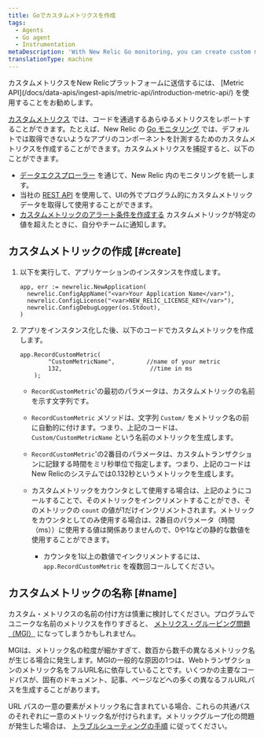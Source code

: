 ```yaml
---
title: Goでカスタムメトリクスを作成
tags:
  - Agents
  - Go agent
  - Instrumentation
metaDescription: 'With New Relic Go monitoring, you can create custom metrics to time a component of your app that may not captured by default.'
translationType: machine
---
```


<Callout variant="important">
  カスタムメトリクスをNew Relicプラットフォームに送信するには、 [Metric API](/docs/data-apis/ingest-apis/metric-api/introduction-metric-api/) を使用することをお勧めします。
</Callout>

[カスタムメトリクス](/docs/agents/manage-apm-agents/agent-data/collect-custom-metrics) では、コードを通過するあらゆるメトリクスをレポートすることができます。たとえば、New Relic の [Go モニタリング](/docs/agents/go-agent/get-started/get-new-relic-go) では、デフォルトでは取得できないようなアプリのコンポーネントを計測するためのカスタムメトリクスを作成することができます。カスタムメトリクスを捕捉すると、以下のことができます。

* [データエクスプローラー](/docs/query-your-data/explore-query-data/data-explorer/introduction-data-explorer) を通じて、New Relic 内のモニタリングを統一します。
* 当社の [REST API](/docs/apis/rest-api-v2/requirements/new-relic-rest-api-v2-getting-started) を使用して、UIの外でプログラム的にカスタムメトリックデータを取得して使用することができます。
* [カスタムメトリックのアラート条件を作成する](/docs/alerts/new-relic-alerts/configuring-alert-policies/define-custom-metrics-alert-condition) カスタムメトリックが特定の値を超えたときに、自分やチームに通知します。

## カスタムメトリックの作成 [#create]

1. 以下を実行して、アプリケーションのインスタンスを作成します。

   ```
   app, err := newrelic.NewApplication(
     newrelic.ConfigAppName("<var>Your Application Name</var>"),
     newrelic.ConfigLicense("<var>NEW_RELIC_LICENSE_KEY</var>"),
     newrelic.ConfigDebugLogger(os.Stdout),
   )
   ```

2. アプリをインスタンス化した後、以下のコードでカスタムメトリックを作成します。

   ```
   app.RecordCustomMetric(
           "CustomMetricName",         //name of your metric
           132,                         //time in ms
       );
   ```

   * `RecordCustomMetric`'の最初のパラメータは、カスタムメトリックの名前を示す文字列です。

   * `RecordCustomMetric` メソッドは、文字列 `Custom/` をメトリック名の前に自動的に付けます。つまり、上記のコードは、 `Custom/CustomMetricName` という名前のメトリックを生成します。

   * `RecordCustomMetric`'の2番目のパラメータは、カスタムトランザクションに記録する時間をミリ秒単位で指定します。つまり、上記のコードはNew Relicのシステムでは0.132秒というメトリックを生成します。

   * カスタムメトリックをカウンタとして使用する場合は、上記のようにコールすることで、そのメトリックをインクリメントすることができ、そのメトリックの `count` の値が1だけインクリメントされます。メトリックをカウンタとしてのみ使用する場合は、2番目のパラメータ（時間（ms））に使用する値は関係ありませんので、0や1などの静的な数値を使用することができます。

     * カウンタを1以上の数値でインクリメントするには、 `app.RecordCustomMetric` を複数回コールしてください。

## カスタムメトリックの名称 [#name]

カスタム・メトリクスの名前の付け方は慎重に検討してください。プログラムでユニークな名前のメトリクスを作りすぎると、 [メトリクス・グルーピング問題（MGI）](/docs/agents/manage-apm-agents/troubleshooting/metric-grouping-issues) になってしまうかもしれません。

MGIは、メトリック名の粒度が細かすぎて、数百から数千の異なるメトリック名が生じる場合に発生します。MGIの一般的な原因の1つは、Webトランザクションのメトリック名をフルURL名に依存していることです。いくつかの主要なコードパスが、固有のドキュメント、記事、ページなどへの多くの異なるフルURLパスを生成することがあります。

URL パスの一意の要素がメトリック名に含まれている場合、これらの共通パスのそれぞれに一意のメトリック名が付けられます。メトリックグループ化の問題が発生した場合は、 [トラブルシューティングの手順](/docs/agents/manage-apm-agents/troubleshooting/metric-grouping-issues) に従ってください。
